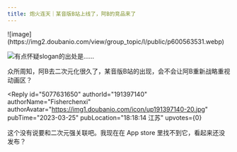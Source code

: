 ```yaml
---
title: 炮火连天｜某音版B站上线了，阿B的竞品来了
---
```



<Forum groupName="动画番剧" groupUrl="https://www.douban.com/group/596353/" archivedAt="2025-05-16T14:39:36.079Z">
  <Post
    id="285615126"
    title="炮火连天｜某音版B站上线了，阿B的竞品来了"
    url="https://www.douban.com/group/topic/285615126/?_spm_id=MTg2ODMwNjUz"
    pubTime="2023-03-27"
    highlightUserId="191397140"
  >
![image](https://img2.doubanio.com/view/group_topic/l/public/p600563531.webp)

![有点怀疑slogan的出处是......](https://img1.doubanio.com/view/group_topic/l/public/p600563528.webp)

众所周知，阿B去二次元化很久了，某音版B站的出现，会不会让阿B重新战略重视动画区？

<Reply
  id="5077631650"
  authorId="191397140"
  authorName="Fisherchenxi"
  authorAvatar="https://img1.doubanio.com/icon/up191397140-20.jpg"
  pubTime="2023-03-25"
  pubLocation="18:18:14 江苏"
  upvotes={0}
>
这个没有说要和二次元强关联吧。我现在在 App store
里找不到它，看起来还没发布？
</Reply>
  </Post>
</Forum>
